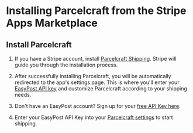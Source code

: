 # Installing Parcelcraft from the Stripe Apps Marketplace

## Install Parcelcraft

1. If you have a Stripe account, install [Parcelcraft Shipping](https://marketplace.stripe.com/apps/parcelcraft-shipping). Stripe will guide you through the installation process.

2. After successfully installing Parcelcraft, you will be automatically redirected to the app's settings page. This is where you'll enter your [EasyPost API key](https://www.easypost.com/account/settings?tab=api-keys&utm_source=Parcelcraft) and customize Parcelcraft according to your shipping needs.

3. Don't have an EasyPost account? Sign up for your [free API Key here](https://www.easypost.com/signup?utm_source=Parcelcraft).

4. Enter your EasyPost API Key into your [Parcelcraft settings](https://dashboard.stripe.com/settings/apps/com.productivity.parcelcraft) to start shipping.
